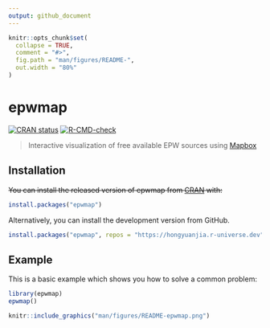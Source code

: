 ```yaml
---
output: github_document
---
```


<!-- README.md is generated from README.Rmd. Please edit that file -->

```r
knitr::opts_chunk$set(
  collapse = TRUE,
  comment = "#>",
  fig.path = "man/figures/README-",
  out.width = "80%"
)
```

# epwmap

<!-- badges: start -->
[![CRAN status](https://www.r-pkg.org/badges/version/epwmap)](https://CRAN.R-project.org/package=epwmap)
[![R-CMD-check](https://github.com/hongyuanjia/epwmap/workflows/R-CMD-check/badge.svg)](https://github.com/hongyuanjia/epwmap/actions)
<!-- badges: end -->

> Interactive visualization of free available EPW sources using [Mapbox](https://docs.mapbox.com/mapbox-gl-js/api/)

## Installation

~~You can install the released version of epwmap from [CRAN](https://CRAN.R-project.org) with:~~

```r
install.packages("epwmap")
```

Alternatively, you can install the development version from GitHub.

```r
install.packages("epwmap", repos = "https://hongyuanjia.r-universe.dev")
```

## Example

This is a basic example which shows you how to solve a common problem:

```r
library(epwmap)
epwmap()
```

```r
knitr::include_graphics("man/figures/README-epwmap.png")
```
